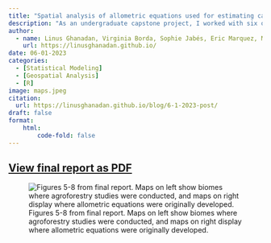 ```yaml
---
title: "Spatial analysis of allometric equations used for estimating carbon sequestration from agroforestry systems"
description: "As an undergraduate capstone project, I worked with six other students and The Nature Conservancy to analyze the spatial distribution of scientific studies that used allometric equations for estimating carbon sequestration from agroforestry systems."
author: 
  - name: Linus Ghanadan, Virginia Borda, Sophie Jabés, Eric Marquez, Michael Deffinbaugh, Troy Wynne, Chelsea Patterson
    url: https://linusghanadan.github.io/
date: 06-01-2023
categories:
  - [Statistical Modeling]
  - [Geospatial Analysis]
  - [R]
image: maps.jpeg
citation:
  url: https://linusghanadan.github.io/blog/6-1-2023-post/
draft: false
format:
    html:
        code-fold: false
---
```


## [View final report as PDF](final-report.pdf)

![Figures 5-8 from final report. Maps on left show biomes where agroforestry studies were conducted, and maps on right display where allometric equations were originally developed.](maps.jpeg)
